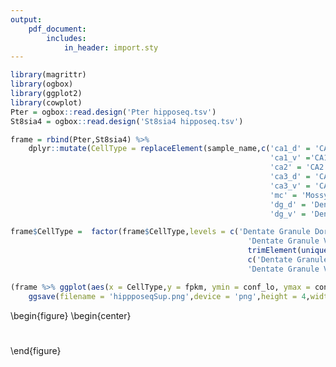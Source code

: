 ```yaml
---
output:
    pdf_document:
        includes:
            in_header: import.sty
---
```


\begin{figure}
\begin{center}
  \captionsetup{labelformat=empty}
  \caption{\textbf{Figure S1:} Expression of dentate granule cell markers discovered in the study in Allen Brain Atlas mouse brain in situ hybridization database.}
  \includegraphics[height = 10in]{DentateGranule_singlePages/01.png}
  \label{fig:allenAllDentate}
\end{center}
\end{figure}

\begin{figure}
\begin{center}
  \includegraphics[height = 10in]{DentateGranule_singlePages/05.png}
\end{center}
\end{figure}

\begin{figure}
\begin{center}
  \includegraphics[height = 10in]{DentateGranule_singlePages/09.png}
\end{center}
\end{figure}


\begin{figure}
\begin{center}
  \includegraphics[height = 10in]{DentateGranule_singlePages/13.png}
\end{center}
\end{figure}


\begin{figure}
\begin{center}
  \includegraphics[height = 10in]{DentateGranule_singlePages/17.png}
\end{center}
\end{figure}



\begin{figure}
\begin{center}
  \includegraphics[height = 10in]{DentateGranule_singlePages/21.png}
\end{center}
\end{figure}

\begin{figure}
\begin{center}
  \includegraphics[height = 7.5in]{DentateGranule_singlePages/25.png}
\end{center}
\end{figure}

\newpage



\begin{figure}
\begin{center}
  \captionsetup{labelformat=empty}
  \caption{\textbf{Figure S2:} Expression of purkinje markers discovered in the study in Allen Brain Atlas mouse brain in situ hybridization database.}
  \includegraphics[height = 10in]{Purkinje_singlePages/01.png}
  \label{fig:allenAllPurkinje}
\end{center}
\end{figure}

\begin{figure}
\begin{center}
  \includegraphics[height = 10in]{Purkinje_singlePages/05.png}
\end{center}
\end{figure}

\begin{figure}
\begin{center}
  \includegraphics[height = 10in]{Purkinje_singlePages/09.png}
\end{center}
\end{figure}

\begin{figure}
\begin{center}
  \includegraphics[height = 10in]{Purkinje_singlePages/13.png}
\end{center}
\end{figure}

\begin{figure}
\begin{center}
  \includegraphics[height = 10in]{Purkinje_singlePages/17.png}
\end{center}
\end{figure}


\begin{figure}
\begin{center}
  \includegraphics[height = 10in]{Purkinje_singlePages/21.png}
\end{center}
\end{figure}


\begin{figure}
\begin{center}
  \includegraphics[height = 10in]{Purkinje_singlePages/25.png}
\end{center}
\end{figure}


\begin{figure}
\begin{center}
  \includegraphics[height = 10in]{Purkinje_singlePages/29.png}
\end{center}
\end{figure}


\begin{figure}
\begin{center}
  \includegraphics[height = 10in]{Purkinje_singlePages/33.png}
\end{center}
\end{figure}

\begin{figure}
\begin{center}
  \includegraphics[height = 10in]{Purkinje_singlePages/37.png}
\end{center}
\end{figure}

\begin{figure}
<<<<<<< HEAD

\textbf{Table S1:} Validation status of dentate granule cell markers.

```r
granule = ogbox::read.design('DentateGranule.tsv')
knitr::kable(granule,format= 'latex')
```
\end{figure}


\begin{figure}

\textbf{Table S2:} Validation status of purkinje cell markers.

```r
purkinjeTable = ogbox::read.design('Purkinje.tsv')
knitr::kable(purkinjeTable,format= 'latex')
```

\end{figure}


```r
library(magrittr)
library(ogbox)
library(ggplot2)
library(cowplot)
Pter = ogbox::read.design('Pter hipposeq.tsv')
St8sia4 = ogbox::read.design('St8sia4 hipposeq.tsv')

frame = rbind(Pter,St8sia4) %>% 
    dplyr::mutate(CellType = replaceElement(sample_name,c('ca1_d' = 'CA1 Dorsal',
                                                          'ca1_v' ='CA1 Ventral',
                                                          'ca2' = 'CA2',
                                                          'ca3_d' = 'CA3 Dorsal',
                                                          'ca3_v' = 'CA3 Ventral',
                                                          'mc' = 'Mossy cell',
                                                          'dg_d' = 'Dentate Granule Dorsal',
                                                          'dg_v' = 'Dentate Granule Ventral'))$newVector)

frame$CellType =  factor(frame$CellType,levels = c('Dentate Granule Dorsal',
                                                     'Dentate Granule Ventral',
                                                     trimElement(unique(frame$CellType),
                                                     c('Dentate Granule Dorsal',
                                                     'Dentate Granule Ventral'))))

(frame %>% ggplot(aes(x = CellType,y = fpkm, ymin = conf_lo, ymax = conf_hi)) + geom_errorbar() + geom_point() +  facet_wrap(~gene_short_name,scales = 'free') + xlab('') +theme(axis.text.x  =element_text(angle=90))) %>% 
    ggsave(filename = 'hippposeqSup.png',device = 'png',height = 4,width = 4)

```

\begin{figure}
\begin{center}
  \captionsetup{labelformat=empty}
  \caption{\textbf{Figure S3:} Expression of Pter and St8sia4 in pooled RNA-seq data from Hipposeq. Data acquired from http://hipposeq.janelia.org}
  \includegraphics[height = 4in]{hippposeqSup.png}
=======
\begin{center}
  \includegraphics[height = 2.5in]{Purkinje_singlePages/41.png}
>>>>>>> 25c2c8996759397e4709916bdd0f256e96986573
\end{center}
\end{figure}
